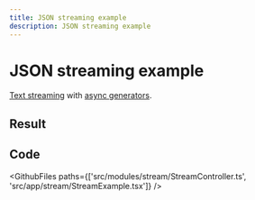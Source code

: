 ```yaml
---
title: JSON streaming example
description: JSON streaming example
---
```



# JSON streaming example

[Text streaming](https://vovk.dev/controller/streaming) with [async generators](https://developer.mozilla.org/en-US/docs/Web/JavaScript/Reference/Global_Objects/AsyncGenerator).

## Result

<Example>
  <StreamExample />
</Example>

## Code

<GithubFiles paths={['src/modules/stream/StreamController.ts', 'src/app/stream/StreamExample.tsx']} />
